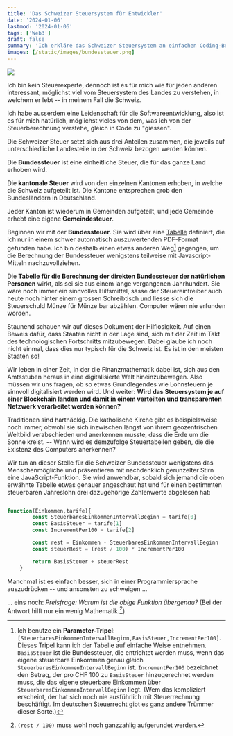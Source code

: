 ```yaml
---
title: 'Das Schweizer Steuersystem für Entwickler'
date: '2024-01-06'
lastmod: '2024-01-06'
tags: ['Web3']
draft: false
summary: 'Ich erkläre das Schweizer Steuersystem an einfachen Coding-Beispielen in Javascript'
images: [/static/images/bundessteuer.png]
---
```


![](/static/images/bundessteuer.png)

Ich bin kein Steuerexperte, dennoch ist es für mich wie für jeden anderen interessant, möglichst
viel vom Steuersystem des Landes zu verstehen, in welchem er lebt -- in meinem Fall die Schweiz.

Ich habe ausserdem eine Leidenschaft für die Softwareentwicklung, also ist es für mich natürlich,
möglichst vieles von dem, was ich von der Steuerberechnung verstehe, gleich in Code
zu "giessen".

Die Schweizer Steuer setzt sich aus drei Anteilen zusammen, die jeweils auf unterschiedliche
Landesteile in der Schweiz bezogen werden können.

Die **Bundessteuer** ist eine einheitliche
Steuer, die für das ganze Land erhoben wird.

Die **kantonale Steuer** wird von den einzelnen Kantonen erhoben, in welche die Schweiz
aufgeteilt ist. Die Kantone entsprechen grob den Bundesländern in Deutschland.

Jeder Kanton ist wiederum in Gemeinden aufgeteilt, und jede Gemeinde erhebt eine eigene
**Gemeindesteuer**.

Beginnen wir mit der **Bundessteuer**. Sie wird über eine
[Tabelle](https://www.estv.admin.ch/dam/estv/de/dokumente/dbst/tarife/58c-2023-dfi.pdf.download.pdf/58c-2023-dfi.pdf)
definiert, die ich nur in einem
schwer automatisch
auszuwertenden  PDF-Format gefunden habe. Ich bin deshalb einen etwas anderen Weg[^1] gegangen,
um die Berechnung der Bundessteuer wenigstens teilweise mit Javascript-Mitteln nachzuvollziehen.

Die **Tabelle für die Berechnung der direkten Bundessteuer der natürlichen Personen** wirkt, als sei
sie aus einem lange vergangenen Jahrhundert. Sie wäre noch immer ein sinnvolles Hilfsmittel,
sässe der Steuereintreiber auch heute noch hinter einem grossen Schreibtisch
und liesse sich die Steuerschuld Münze für Münze
bar abzählen. Computer wären nie erfunden worden.

Staunend schauen wir auf dieses Dokument der Hilflosigkeit. Auf einen Beweis dafür, dass Staaten nicht
in der Lage sind, sich mit der Zeit im Takt des technologischen Fortschritts mitzubewegen.
Dabei glaube ich noch nicht einmal, dass dies nur typisch für die
Schweiz ist. Es ist  in den meisten Staaten so!

Wir leben  in einer Zeit, in der die Finanzmathematik dabei ist, sich aus
den Amtsstuben heraus in eine digitalisierte Welt hineinzubewegen.
Also müssen wir uns fragen, ob so etwas Grundlegendes wie Lohnsteuern je
sinnvoll digitalisiert werden wird. Und weiter: **Wird das Steuersystem je auf einer Blockchain
landen und damit in einem verteilten und transparenten Netzwerk verarbeitet werden können?**

Traditionen sind hartnäckig. Die katholische Kirche gibt es beispielsweise noch immer, obwohl
sie sich inzwischen längst von ihrem geozentrischen Weltbild verabschieden
und anerkennen musste, dass die Erde um die Sonne kreist. -- Wann wird
es demzufolge Steuertabellen geben, die die Existenz des Computers anerkennen?

Wir tun an dieser Stelle für die Schweizer Bundessteuer wenigstens das Menschenmögliche und
präsentieren mit nachdenklich gerunzelter Stirn eine JavaScript-Funktion. Sie
wird anwendbar, sobald sich jemand die oben erwähnte Tabelle etwas genauer angeschaut hat und
für einen bestimmten steuerbaren Jahreslohn drei dazugehörige Zahlenwerte abgelesen hat:

```js

function(Einkommen,tarife){
        const SteuerbaresEinkommenIntervallBeginn = tarife[0]
        const BasisSteuer = tarife[1]
        const IncrementPer100 = tarife[2]

        const rest = Einkommen - SteuerbaresEinkommenIntervallBeginn
        const steuerRest = (rest / 100) * IncrementPer100

        return BasisSteuer + steuerRest
    }

```

Manchmal ist es einfach besser, sich in einer Programmiersprache auszudrücken -- und ansonsten
zu schweigen ...

... eins noch: *Preisfrage: Warum ist die obige Funktion übergenau?* (Bei der Antwort hilft
nur ein wenig Mathematik.[^2])


[^1]: Ich benutze ein **Parameter-Tripel**:
`[SteuerbaresEinkommenIntervallBeginn,BasisSteuer,IncrementPer100]`.
Dieses
Tripel kann ich der Tabelle auf einfache Weise entnehmen.  `BasisSteuer` ist die Bundessteuer, die
entrichtet werden muss, wenn das eigene steuerbare Einkommen
genau gleich `SteuerbaresEinkommenIntervallBeginn` ist. `IncrementPer100` bezeichnet den Betrag, der pro CHF 100
zu `BasisSteuer` hinzugerechnet werden muss, die das eigene steuerbare Einkommen über `SteuerbaresEinkommenIntervallBeginn` liegt.
(Wem das kompliziert erscheint, der hat sich noch nie ausführlich mit Steuerrechnung beschäftigt. Im deutschen
Steuerrecht gibt es ganz andere Trümmer dieser Sorte.)

[^2]: `(rest / 100)` muss wohl noch ganzzahlig aufgerundet werden.




